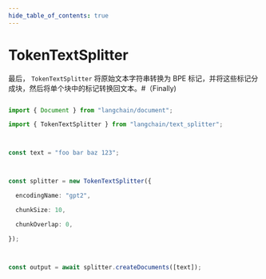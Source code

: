 ```yaml
---
hide_table_of_contents: true
---
```


# TokenTextSplitter

最后， `TokenTextSplitter` 将原始文本字符串转换为 BPE 标记，并将这些标记分成块，然后将单个块中的标记转换回文本。#（Finally)

```typescript

import { Document } from "langchain/document";

import { TokenTextSplitter } from "langchain/text_splitter";



const text = "foo bar baz 123";



const splitter = new TokenTextSplitter({

  encodingName: "gpt2",

  chunkSize: 10,

  chunkOverlap: 0,

});



const output = await splitter.createDocuments([text]);

```

